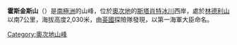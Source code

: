 {{Unreferenced|time=2020-03-07T02:22:08+00:00}}
{{coord|81|50|S|159|3|E|source:GNIS|display=title}}

'''霍斯金斯山'''（{{lang-en|Mount Hoskins}}）是[[南極洲|南極洲]]的山峰，位於[[奧次地|奧次地]]的[[斯塔肖特冰川|斯塔肖特冰川]]西岸，處於[[林德利山|林德利山]]以南7公里，海拔高度2,030米，由[[英國|英國]]探險隊發現，以第一海軍大臣命名。

{{DEFAULTSORT:Mount Hoskins}}
[[Category:奧次地山峰|Category:奧次地山峰]]


{{OatesLand-geo-stub}}